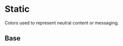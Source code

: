 
<Meta title="Theme/Palettes/Static" />

# Static

Colors used to represent neutral content or messaging.

## Base

<ColorContainer className="paletteContainer">
  <ColorPalette className="docs">
    <ColorItem
      title="Foreground"
      subtitle="--salt-palette-static-foreground"
      colors={{
        "--salt-palette-static-foreground":
          "var(--salt-palette-static-foreground)",
      }}
    />
  </ColorPalette>
</ColorContainer>
